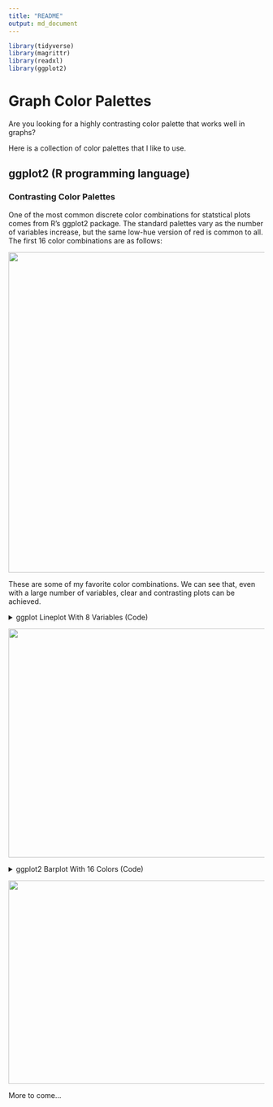 ```yaml
---
title: "README"
output: md_document
---
```


```r
library(tidyverse)
library(magrittr)
library(readxl)
library(ggplot2)
```

# Graph Color Palettes

Are you looking for a highly contrasting color palette that works well in graphs?

Here is a collection of color palettes that I like to use.

## ggplot2 (R programming language)

### Contrasting Color Palettes

One of the most common discrete color combinations for statstical plots comes from R's ggplot2 package. The standard palettes vary as the number of variables increase, but the same low-hue version of red is common to all. The first 16 color combinations are as follows:

<img src="GGPlot Color Palettes - R 16 Base 1.png" width=650 height=630/>

These are some of my favorite color combinations. We can see that, even with a large number of variables, clear and contrasting plots can be achieved.


<details>
  <summary>ggplot Lineplot With 8 Variables (Code) </summary>
  
```r
library(tidyverse)
library(magrittr)
library(ggplot2)

time_steps <- 50
num_vars <- 8
line_data <- tibble(time=rep(1:time_steps, num_vars),
                    count=runif(time_steps*num_vars,1,7) + rep(runif(num_vars,1,200), each=time_steps),
                    var_n=rep(LETTERS[1:num_vars], each=time_steps))
line_data %<>% group_by(var_n) %>%
  mutate(count = count + (time^(1.03))*runif(1,-1,1)*50/time_steps) %>%
  ungroup() %>%
  mutate(count = count + 5*sin(time/5) + time^(1.03)/10)

a <- ggplot(line_data, aes(x=time, y=count, color=var_n)) +
  geom_line(size=0.7) +
  labs(title="ggplot2 Lineplot With 8 Variables",
       color="Variable") +
  theme(axis.title.x = element_blank(),
        axis.text.x = element_blank(),
        axis.title.y = element_blank(),
        axis.text.y = element_blank(),
        axis.ticks.x = element_blank(),
        axis.ticks.y = element_blank())
ggsave(a, filename="ggplotLine16.png", width=5, height=3)
```
</details>


<img src="ggplotLine16.png" width=750 height=450/>

<details>
  <summary>ggplot2 Barplot With 16 Colors (Code) </summary>

```r
library(tidyverse)
library(magrittr)
library(ggplot2)

bar_data <- tibble(item=LETTERS[1:16], count=floor(runif(16,2,6)))
bar_data$item <- factor(bar_data$item,levels = LETTERS[1:16])

a <- ggplot(bar_data, aes(x=item, y=count, fill=item)) +
  geom_bar(stat="identity") +
  labs(title="ggplot2 Barplot With 16 Colors") +
  theme(axis.title.x = element_blank(),
        axis.text.x = element_text(size=12),
        axis.title.y = element_blank(),
        axis.text.y = element_blank(),
        legend.position = "none",
        axis.ticks.y = element_blank())
ggsave(a, filename="ggplotStandard16.png", width=5, height=3)
```
</details>

<img src="ggplotStandard16.png" width=700 height=400/>


More to come...